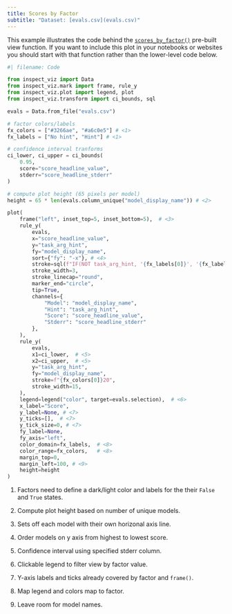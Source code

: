 ```yaml
---
title: Scores by Factor
subtitle: "Dataset: [evals.csv](evals.csv)"
---
```


This example illustrates the code behind the [`scores_by_factor()`](../../../view-scores-by-factor.qmd) pre-built view function. If you want to include this plot in your notebooks or websites you should start with that function rather than the lower-level code below.

```python
#| filename: Code

from inspect_viz import Data
from inspect_viz.mark import frame, rule_y
from inspect_viz.plot import legend, plot
from inspect_viz.transform import ci_bounds, sql

evals = Data.from_file("evals.csv")

# factor colors/labels
fx_colors = ["#3266ae", "#a6c0e5"] # <1>
fx_labels = ["No hint", "Hint"] # <1>

# confidence interval tranforms
ci_lower, ci_upper = ci_bounds(
    0.95, 
    score="score_headline_value", 
    stderr="score_headline_stderr"
)

# compute plot height (65 pixels per model)
height = 65 * len(evals.column_unique("model_display_name")) # <2>

plot(
    frame("left", inset_top=5, inset_bottom=5),  # <3>
    rule_y(
        evals,
        x="score_headline_value",
        y="task_arg_hint",
        fy="model_display_name",
        sort={"fy": "-x"}, # <4>
        stroke=sql(f"IF(NOT task_arg_hint, '{fx_labels[0]}', '{fx_labels[1]}')"), 
        stroke_width=3,
        stroke_linecap="round",
        marker_end="circle",
        tip=True,
        channels={
            "Model": "model_display_name", 
            "Hint": "task_arg_hint",
            "Score": "score_headline_value", 
            "Stderr": "score_headline_stderr"
        },
    ),
    rule_y(
        evals,
        x1=ci_lower,  # <5>
        x2=ci_upper,  # <5>
        y="task_arg_hint",
        fy="model_display_name",
        stroke=f"{fx_colors[0]}20",
        stroke_width=15,
    ),
    legend=legend("color", target=evals.selection),  # <6>
    x_label="Score",
    y_label=None, # <7>
    y_ticks=[],  # <7>
    y_tick_size=0, # <7>
    fy_label=None,
    fy_axis="left",
    color_domain=fx_labels,  # <8>
    color_range=fx_colors,   # <8>
    margin_top=0,
    margin_left=100, # <9>
    height=height
)
```

1. Factors need to define a dark/light color and labels for the their `False` and `True` states.

2. Compute plot height based on number of unique models.

3. Sets off each model with their own horizonal axis line.

4. Order models on y axis from highest to lowest score.

5. Confidence interval using specified stderr column.

6. Clickable legend to filter view by factor value.

7. Y-axis labels and ticks already covered by factor and `frame()`.

8. Map legend and colors map to factor.

9. Leave room for model names.